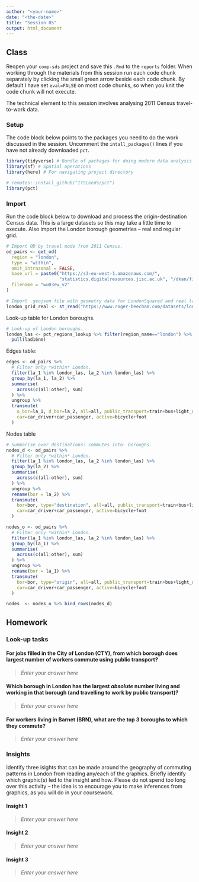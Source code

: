 ```yaml
---
author: "<your-name>"
date: "<the-date>"
title: "Session 05"
output: html_document
---
```


## Class

Reopen your `comp-sds` project and save this `.Rmd` to the `reports` folder. When working through the materials from this session run each code chunk separately by clicking the small green arrow beside each code chunk. By default I have set `eval=FALSE` on most code chunks, so when you knit the code chunk will not execute.

The technical element to this session involves analysing 2011 Census travel-to-work data.

### Setup

The code block below points to the packages you need to do the work discussed in the session. Uncomment the `intall_packages()` lines if you have not already downloaded `pct`.

```r
library(tidyverse) # Bundle of packages for doing modern data analysis.
library(sf) # Spatial operations
library(here) # For navigating project directory

# remotes::install_github("ITSLeeds/pct")
library(pct)
```

### Import

Run the code block below to download and process the origin-destination Census data. This is a large datasets so this may take a little time to execute. Also import the London borough geometries -- real and regular grid.

```r
# Import OD by travel mode from 2011 Census.
od_pairs <- get_od(
  region = "london",
  type = "within",
  omit_intrazonal = FALSE,
  base_url = paste0("https://s3-eu-west-1.amazonaws.com/",
                    "statistics.digitalresources.jisc.ac.uk", "/dkan/files/FLOW/"),
  filename = "wu03ew_v2"
)

# Import .geojson file with geometry data for LondonSquared and real layout of London boroughs.
london_grid_real <- st_read("https://www.roger-beecham.com/datasets/london_grid_real.geojson")
```

Look-up table for London boroughs.

```r
# Look-up of London boroughs.
london_las <- pct_regions_lookup %>% filter(region_name=="london") %>%
  pull(lad16nm)
```


Edges table:

```r
edges <- od_pairs %>%
  # Filter only *within* London.
  filter(la_1 %in% london_las, la_2 %in% london_las) %>%
  group_by(la_1, la_2) %>%
  summarise(
    across(c(all:other), sum)
  ) %>%
  ungroup %>%
  transmute(
    o_bor=la_1, d_bor=la_2, all=all, public_transport=train+bus+light_rail,
    car=car_driver+car_passenger, active=bicycle+foot
  )
```

Nodes table

```r
# Summarise over destinations: commutes into- boroughs.
nodes_d <- od_pairs %>%
  # Filter only *within* London.
  filter(la_1 %in% london_las, la_2 %in% london_las) %>%
  group_by(la_2) %>%
  summarise(
    across(c(all:other), sum)
  ) %>%
  ungroup %>%
  rename(bor = la_2) %>%
  transmute(
    bor=bor, type="destination", all=all, public_transport=train+bus+light_rail,
    car=car_driver+car_passenger, active=bicycle+foot
  )

nodes_o <- od_pairs %>%
  # Filter only *within* London.
  filter(la_1 %in% london_las, la_2 %in% london_las) %>%
  group_by(la_1) %>%
  summarise(
    across(c(all:other), sum)
  ) %>%
  ungroup %>%
  rename(bor = la_1) %>%
  transmute(
    bor=bor, type="origin", all=all, public_transport=train+bus+light_rail,
    car=car_driver+car_passenger, active=bicycle+foot
  )

nodes  <- nodes_o %>% bind_rows(nodes_d)
```


## Homework

### Look-up tasks

#### For jobs filled in the City of London (CTY), from which borough does largest number of workers commute using public transport?

> *Enter your answer here*


#### Which borough in London has the largest *absolute* number living and working in that borough (and travelling to work by public transport)?

> *Enter your answer here*

#### For workers living in Barnet (BRN), what are the top 3 boroughs to which they commute?

> *Enter your answer here*


### Insights

Identify three isights that can be made around the geography of commuting patterns in London from reading any/each of the graphics. Briefly identify which graphic(s) led to the insight and how. Please do not spend too long over this activity -- the idea is to encourage you to make inferences from graphics, as you will do in your coursework.

#### Insight 1

> *Enter your answer here*

#### Insight 2

> *Enter your answer here*

#### Insight 3

> *Enter your answer here*
